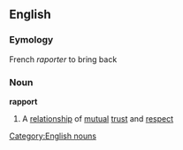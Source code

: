 ==English==
===Eymology===
French ''raporter'' to bring back
===Noun===
'''rapport'''
#A [[relationship]] of [[mutual]] [[trust]] and [[respect]]
[[Category:English nouns]]